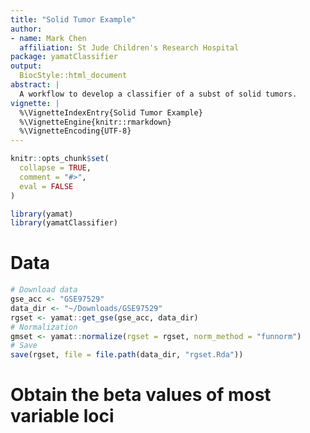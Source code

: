 ```yaml
---
title: "Solid Tumor Example"
author:
- name: Mark Chen
  affiliation: St Jude Children's Research Hospital
package: yamatClassifier
output:
  BiocStyle::html_document
abstract: |
  A workflow to develop a classifier of a subst of solid tumors.
vignette: |
  %\VignetteIndexEntry{Solid Tumor Example}
  %\VignetteEngine{knitr::rmarkdown}
  %\VignetteEncoding{UTF-8}
---
```


```r
knitr::opts_chunk$set(
  collapse = TRUE,
  comment = "#>",
  eval = FALSE
)
```

```r
library(yamat)
library(yamatClassifier)
```


# Data

```r
# Download data
gse_acc <- "GSE97529"
data_dir <- "~/Downloads/GSE97529"
rgset <- yamat::get_gse(gse_acc, data_dir)
# Normalization
gmset <- yamat::normalize(rgset = rgset, norm_method = "funnorm")
# Save
save(rgset, file = file.path(data_dir, "rgset.Rda"))
```

# Obtain the beta values of most variable loci

```r

```

